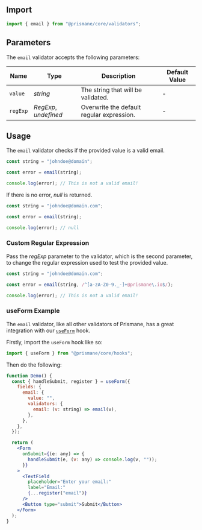 ## Import

```js
import { email } from "@prismane/core/validators";
```

## Parameters

The `email` validator accepts the following parameters:

| Name     | Type                  | Description                               | Default Value |
| -------- | --------------------- | ----------------------------------------- | ------------- |
| `value`  | _string_              | The string that will be validated.        | -             |
| `regExp` | _RegExp_, _undefined_ | Overwrite the default regular expression. | -             |

## Usage

The `email` validator checks if the provided value is a valid email.

```ts
const string = "johndoe@domain";

const error = email(string);

console.log(error); // This is not a valid email!
```

If there is no error, _null_ is returned.

```ts
const string = "johndoe@domain.com";

const error = email(string);

console.log(error); // null
```

### Custom Regular Expression

Pass the _regExp_ parameter to the validator, which is the second parameter, to change the regular expression used to test the provided value.

```ts
const string = "johndoe@domain.com";

const error = email(string, /^[a-zA-Z0-9._-]+@prismane\.io$/);

console.log(error); // This is not a valid email!
```

### useForm Example

The `email` validator, like all other validators of Prismane, has a great integration with our [`useForm`](/docs/hooks/use-form) hook.

Firstly, import the `useForm` hook like so:

```js
import { useForm } from "@prismane/core/hooks";
```

Then do the following:

```jsx preview
function Demo() {
  const { handleSubmit, register } = useForm({
    fields: {
      email: {
        value: "",
        validators: {
          email: (v: string) => email(v),
        },
      },
    },
  });

  return (
    <Form
      onSubmit={(e: any) => {
        handleSubmit(e, (v: any) => console.log(v, ""));
      }}
    >
      <TextField
        placeholder="Enter your email:"
        label="Email:"
        {...register("email")}
      />
      <Button type="submit">Submit</Button>
    </Form>
  );
}
```
